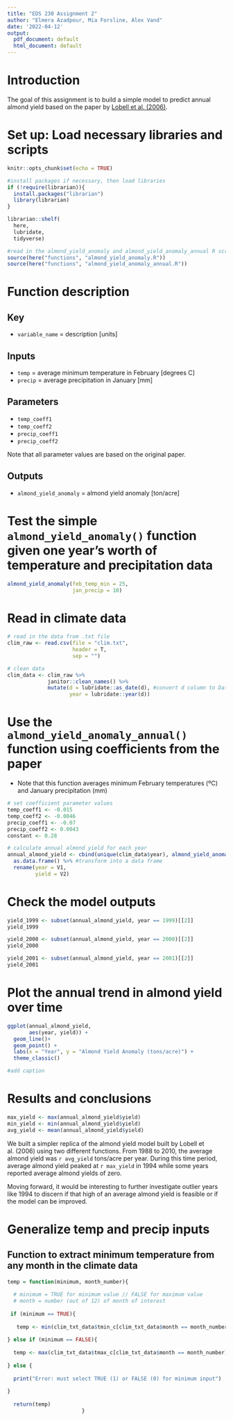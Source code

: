 ```yaml
---
title: "EDS 230 Assignment 2"
author: "Elmera Azadpour, Mia Forsline, Alex Vand"
date: '2022-04-12'
output:
  pdf_document: default
  html_document: default
---
```


# Introduction

The goal of this assignment is to build a simple model to predict annual almond yield based on the paper by [Lobell et al. (2006)](https://www.sciencedirect.com/science/article/pii/S016819230600308X).

# Set up: Load necessary libraries and scripts

```r
knitr::opts_chunk$set(echo = TRUE)

#install packages if necessary, then load libraries
if (!require(librarian)){
  install.packages("librarian")
  library(librarian)
}

librarian::shelf(
  here,
  lubridate,
  tidyverse)

#read in the almond_yield_anomaly and almond_yield_anomaly_annual R scripts in order to use the functions in this RMD 
source(here("functions", "almond_yield_anomaly.R"))
source(here("functions", "almond_yield_anomaly_annual.R"))
```

# Function description

## Key

-   `variable_name` = description [units]

## Inputs

-   `temp` = average minimum temperature in February [degrees C]
-   `precip` = average precipitation in January [mm]

## Parameters

-   `temp_coeff1`
-   `temp_coeff2`
-   `precip_coeff1`
-   `precip_coeff2`

Note that all parameter values are based on the original paper.

## Outputs

-   `almond_yield_anomaly` = almond yield anomaly [ton/acre]

# Test the simple `almond_yield_anomaly()` function given one year's worth of temperature and precipitation data

```r
almond_yield_anomaly(feb_temp_min = 25, 
                     jan_precip = 10)
```

# Read in climate data

```r
# read in the data from .txt file
clim_raw <- read.csv(file = "clim.txt", 
                     header = T, 
                     sep = "")

# clean data 
clim_data <- clim_raw %>% 
             janitor::clean_names() %>% 
             mutate(d = lubridate::as_date(d), #convert d column to Date format rather than a character 
                    year = lubridate::year(d))
```

# Use the `almond_yield_anomaly_annual()` function using coefficients from the paper
- Note that this function averages minimum February temperatures (ºC) and January precipitation (mm)
```r
# set coefficient parameter values 
temp_coeff1 <- -0.015
temp_coeff2 <- -0.0046
precip_coeff1 <- -0.07
precip_coeff2 <- 0.0043
constant <- 0.28

# calculate annual almond yield for each year
annual_almond_yield <- cbind(unique(clim_data$year), almond_yield_anomaly_annual(clim_data)) %>%  #create a matrix/array of dates and annual almond yields
  as.data.frame() %>% #transform into a data frame 
  rename(year = V1,
         yield = V2)
```

# Check the model outputs

```r
yield_1999 <- subset(annual_almond_yield, year == 1999)[[2]]
yield_1999

yield_2000 <- subset(annual_almond_yield, year == 2000)[[2]]
yield_2000

yield_2001 <- subset(annual_almond_yield, year == 2001)[[2]]
yield_2001
```

# Plot the annual trend in almond yield over time

```r
ggplot(annual_almond_yield, 
       aes(year, yield)) + 
  geom_line()+
  geom_point() +
  labs(x = "Year", y = "Almond Yield Anomaly (tons/acre)") + 
  theme_classic()

#add caption 
```

# Results and conclusions

```r
max_yield <- max(annual_almond_yield$yield)
min_yield <- min(annual_almond_yield$yield)
avg_yield <- mean(annual_almond_yield$yield)
```

We built a simpler replica of the almond yield model built by Lobell et al. (2006) using two different functions. From 1988 to 2010, the average almond yield was `r avg_yield` tons/acre per year. During this time period, average almond yield peaked at `r max_yield` in 1994 while some years reported average almond yields of zero. 

Moving forward, it would be interesting to further investigate outlier years like 1994 to discern if that high of an average almond yield is feasible or if the model can be improved. 

# Generalize temp and precip inputs

## Function to extract minimum temperature from any month in the climate data 
```r
temp = function(minimum, month_number){
  
  # minimum = TRUE for minimum value // FALSE for maximum value
  # month = number (out of 12) of month of interest
  
 if (minimum == TRUE){
   
   temp <- min(clim_txt_data$tmin_c[clim_txt_data$month == month_number])
   
} else if (minimum == FALSE){
  
  temp <- max(clim_txt_data$tmax_c[clim_txt_data$month == month_number]) 
  
} else {
  
  print("Error: must select TRUE (1) or FALSE (0) for minimum input")
  
}
  
  return(temp)
                        }
```

## 
```r

```
